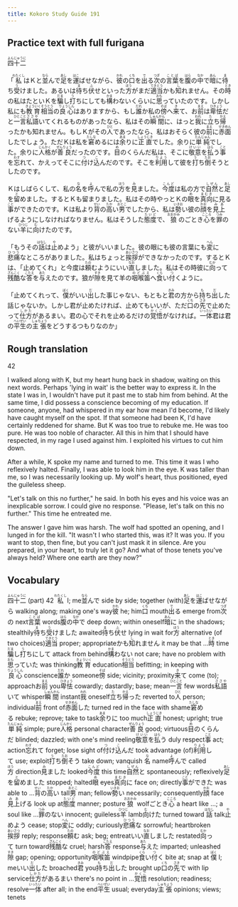 ```yaml
---
title: Kokoro Study Guide 191
---
```


## Practice text with full furigana

<p>
<ruby><rb>四十二</rb><rt>よんじゅうに</rt></ruby>
</p>

<p>
「<ruby><rb>私</rb><rt>わたくし</rt></ruby>はＫと<ruby><rb>並</rb><rt>なら</rt></ruby>んで<ruby><rb>足</rb><rt>あし</rt></ruby>を<ruby><rb>運</rb><rt>はこ</rt></ruby>ばせながら、<ruby><rb>彼</rb><rt>かれ</rt></ruby>の<ruby><rb>口</rb><rt>くち</rt></ruby>を<ruby><rb>出</rb><rt>で</rt></ruby>る<ruby><rb>次</rb><rt>つぎ</rt></ruby>の<ruby><rb>言葉</rb><rt>ことば</rt></ruby>を<ruby><rb>腹</rb><rt>はら</rt></ruby>の<ruby><rb>中</rb><rt>なか</rt></ruby>で<ruby><rb>暗</rb><rt>あん</rt></ruby>に<ruby><rb>待</rb><rt>ま</rt></ruby>ち<ruby><rb>受</rb><rt>う</rt></ruby>けました。あるいは<ruby><rb>待</rb><rt>ま</rt></ruby>ち<ruby><rb>伏</rb><rt>ふ</rt></ruby>せといった<ruby><rb>方</rb><rt>ほう</rt></ruby>がまだ<ruby><rb>適当</rb><rt>てきとう</rt></ruby>かも<ruby><rb>知</rb><rt>し</rt></ruby>れません。その<ruby><rb>時</rb><rt>とき</rt></ruby>の私はたといＫを<ruby><rb>騙</rb><rt>だま</rt></ruby>し<ruby><rb>打</rb><rt>う</rt></ruby>ちにしても<ruby><rb>構</rb><rt>かま</rt></ruby>わないくらいに<ruby><rb>思</rb><rt>おも</rt></ruby>っていたのです。しかし私にも<ruby><rb>教育</rb><rt>きょういく</rt></ruby><ruby><rb>相当</rb><rt>そうとう</rt></ruby>の<ruby><rb>良心</rb><rt>りょうしん</rt></ruby>はありますから、もし<ruby><rb>誰</rb><rt>だれ</rt></ruby>か私の<ruby><rb>傍</rb><rt>そば</rt></ruby>へ<ruby><rb>来</rb><rt>き</rt></ruby>て、お<ruby><rb>前</rb><rt>まえ</rt></ruby>は<ruby><rb>卑怯</rb><rt>ひきょう</rt></ruby>だと<ruby><rb>一言</rb><rt>ひとこと</rt></ruby><ruby><rb>私語</rb><rt>ささや</rt></ruby>いてくれるものがあったなら、私はその<ruby><rb>瞬間</rb><rt>しゅんかん</rt></ruby>に、はっと<ruby><rb>我</rb><rt>われ</rt></ruby>に<ruby><rb>立</rb><rt>た</rt></ruby>ち<ruby><rb>帰</rb><rt>かえ</rt></ruby>ったかも知れません。もしＫがその<ruby><rb>人</rb><rt>ひと</rt></ruby>であったなら、私はおそらく彼の<ruby><rb>前</rb><rt>まえ</rt></ruby>に<ruby><rb>赤面</rb><rt>せきめん</rt></ruby>したでしょう。ただＫは私を<ruby><rb>窘</rb><rt>たしな</rt></ruby>めるには<ruby><rb>余</rb><rt>あま</rt></ruby>りに<ruby><rb>正直</rb><rt>しょうじき</rt></ruby>でした。余りに<ruby><rb>単純</rb><rt>たんじゅん</rt></ruby>でした。余りに<ruby><rb>人格</rb><rt>じんかく</rt></ruby>が<ruby><rb>善良</rb><rt>ぜんりょう</rt></ruby>だったのです。<ruby><rb>目</rb><rt>め</rt></ruby>のくらんだ私は、そこに<ruby><rb>敬意</rb><rt>けいい</rt></ruby>を<ruby><rb>払</rb><rt>はら</rt></ruby>う<ruby><rb>事</rb><rt>こと</rt></ruby>を<ruby><rb>忘</rb><rt>わす</rt></ruby>れて、かえってそこに<ruby><rb>付</rb><rt>つ</rt></ruby>け<ruby><rb>込</rb><rt>こ</rt></ruby>んだのです。そこを<ruby><rb>利用</rb><rt>りよう</rt></ruby>して彼を<ruby><rb>打</rb><rt>う</rt></ruby>ち<ruby><rb>倒</rb><rt>たお</rt></ruby>そうとしたのです。
</p>

<p>
Ｋはしばらくして、私の<ruby><rb>名</rb><rt>な</rt></ruby>を<ruby><rb>呼</rb><rt>よ</rt></ruby>んで私の<ruby><rb>方</rb><rt>ほう</rt></ruby>を<ruby><rb>見</rb><rt>み</rt></ruby>ました。<ruby><rb>今度</rb><rt>こんど</rt></ruby>は私の方で<ruby><rb>自然</rb><rt>しぜん</rt></ruby>と<ruby><rb>足</rb><rt>あし</rt></ruby>を<ruby><rb>留</rb><rt>と</rt></ruby>めました。するとＫも留まりました。私はその時やっとＫの<ruby><rb>眼</rb><rt>め</rt></ruby>を<ruby><rb>真向</rb><rt>まむき</rt></ruby>に見る<ruby><rb>事</rb><rt>こと</rt></ruby>ができたのです。Ｋは私より<ruby><rb>背</rb><rt>せい</rt></ruby>の<ruby><rb>高</rb><rt>たか</rt></ruby>い<ruby><rb>男</rb><rt>おとこ</rt></ruby>でしたから、私は<ruby><rb>勢</rb><rt>いきお</rt></ruby>い彼の<ruby><rb>顔</rb><rt>かお</rt></ruby>を<ruby><rb>見上</rb><rt>みあ</rt></ruby>げるようにしなければなりません。私はそうした<ruby><rb>態度</rb><rt>たいど</rt></ruby>で、<ruby><rb>狼</rb><rt>おおかみ</rt></ruby>のごとき<ruby><rb>心</rb><rt>こころ</rt></ruby>を<ruby><rb>罪</rb><rt>つみ</rt></ruby>のない<ruby><rb>羊</rb><rt>ひつじ</rt></ruby>に<ruby><rb>向</rb><rt>む</rt></ruby>けたのです。
</p>

<p>
「もうその<ruby><rb>話</rb><rt>はなし</rt></ruby>は<ruby><rb>止</rb><rt>や</rt></ruby>めよう」と彼がいいました。彼の眼にも彼の言葉にも<ruby><rb>変</rb><rt>へん</rt></ruby>に<ruby><rb>悲痛</rb><rt>ひつう</rt></ruby>なところがありました。私はちょっと<ruby><rb>挨拶</rb><rt>あいさつ</rt></ruby>ができなかったのです。するとＫは、「止めてくれ」と今度は<ruby><rb>頼</rb><rt>たの</rt></ruby>むようにいい<ruby><rb>直</rb><rt>なお</rt></ruby>しました。私はその時彼に<ruby><rb>向</rb><rt>むか</rt></ruby>って<ruby><rb>残酷</rb><rt>ざんこく</rt></ruby>な<ruby><rb>答</rb><rt>こたえ</rt></ruby>を<ruby><rb>与</rb><rt>あた</rt></ruby>えたのです。狼が<ruby><rb>隙</rb><rt>すき</rt></ruby>を見て羊の<ruby><rb>咽喉笛</rb><rt>のどぶえ</rt></ruby>へ<ruby><rb>食</rb><rt>くら</rt></ruby>い<ruby><rb>付</rb><rt>つ</rt></ruby>くように。
</p>

<p>
「止めてくれって、<ruby><rb>僕</rb><rt>ぼく</rt></ruby>がいい<ruby><rb>出</rb><rt>だ</rt></ruby>した事じゃない、もともと<ruby><rb>君</rb><rt>きみ</rt></ruby>の方から<ruby><rb>持</rb><rt>も</rt></ruby>ち<ruby><rb>出</rb><rt>だ</rt></ruby>した話じゃないか。しかし君が止めたければ、止めてもいいが、ただ<ruby><rb>口</rb><rt>くち</rt></ruby>の<ruby><rb>先</rb><rt>さき</rt></ruby>で止めたって<ruby><rb>仕方</rb><rt>しかた</rt></ruby>があるまい。君の心でそれを止めるだけの<ruby><rb>覚悟</rb><rt>かくご</rt></ruby>がなければ。<ruby><rb>一体</rb><rt>いったい</rt></ruby>君は君の<ruby><rb>平生</rb><rt>へいぜい</rt></ruby>の<ruby><rb>主張</rb><rt>しゅちょう</rt></ruby>をどうするつもりなのか」
</p>


## Rough translation

42

I walked along with K, but my heart hung back in shadow, waiting on this next words. Perhaps 'lying in wait' is the better way to express it. In the state I was in, I wouldn't have put it past me to stab him from behind. At the same time, I did possess a conscience becoming of my education. If someone, anyone, had whispered in my ear how mean I'd become, I'd likely have caught myself on the spot. If that someone had been K, I'd have certainly reddened for shame. But K was too true to rebuke me. He was too pure. He was too noble of character. All this in him that I should have respected, in my rage I used against him. I exploited his virtues to cut him down.

After a while, K spoke my name and turned to me. This time it was I who reflexively halted. Finally, I was able to look him in the eye. K was taller than me, so I was necessarily looking up. My wolf's heart, thus positioned, eyed the guileless sheep.

"Let's talk on this no further," he said. In both his eyes and his voice was an inexplicable sorrow. I could give no response. "Please, let's talk on this no further." This time he entreated me.

The answer I gave him was harsh. The wolf had spotted an opening, and I lunged in for the kill. "It wasn't I who started this, was it? It was you. If you want to stop, then fine, but you can't just mask it in silence. Are you prepared, in your heart, to truly let it go? And what of those tenets you've always held? Where one earth are they now?"   


## Vocabulary

<p>
<span class="vocabstudy"><ruby><rb>四十二</rb><rt>よんじゅうに</rt></ruby>&nbsp;(part) 42</span>
<span class="vocabstudy"><ruby><rb>私</rb><rt>わたくし</rt></ruby>&nbsp;I; me</span><span class="vocabstudy"><ruby><rb>並</rb><rt>なら</rt></ruby>んで&nbsp;side by side; together (with)</span><span class="vocabstudy"><ruby><rb>足</rb><rt>あし</rt></ruby>を<ruby><rb>運</rb><rt>はこ</rt></ruby>ばせながら&nbsp;walking along; making one's way</span><span class="vocabstudy"><ruby><rb>彼</rb><rt>かれ</rt></ruby>&nbsp;he; him</span><span class="vocabstudy"><ruby><rb>口</rb><rt>くち</rt></ruby>&nbsp;mouth</span><span class="vocabstudy"><ruby><rb>出</rb><rt>で</rt></ruby>る&nbsp;emerge from</span><span class="vocabstudy"><ruby><rb>次</rb><rt>つぎ</rt></ruby>の&nbsp;next</span><span class="vocabstudy"><ruby><rb>言葉</rb><rt>ことば</rt></ruby>&nbsp;words</span><span class="vocabstudy"><ruby><rb>腹</rb><rt>はら</rt></ruby>の<ruby><rb>中</rb><rt>なか</rt></ruby>で&nbsp;deep down; within oneself</span><span class="vocabstudy"><ruby><rb>暗</rb><rt>あん</rt></ruby>に&nbsp;in the shadows; stealthily</span><span class="vocabstudy"><ruby><rb>待</rb><rt>ま</rt></ruby>ち<ruby><rb>受</rb><rt>う</rt></ruby>けました&nbsp;awaited</span><span class="vocabstudy"><ruby><rb>待</rb><rt>ま</rt></ruby>ち<ruby><rb>伏</rb><rt>ふ</rt></ruby>せ&nbsp;lying in wait for</span><span class="vocabstudy"><ruby><rb>方</rb><rt>ほう</rt></ruby>&nbsp;alternative (of two choices)</span><span class="vocabstudy"><ruby><rb>適当</rb><rt>てきとう</rt></ruby>&nbsp;proper; appropriate</span><span class="vocabstudy">かも<ruby><rb>知</rb><rt>し</rt></ruby>れません&nbsp;it may be that ...</span><span class="vocabstudy"><ruby><rb>時</rb><rt>とき</rt></ruby>&nbsp;time</span><span class="vocabstudy"><ruby><rb>騙</rb><rt>だま</rt></ruby>し<ruby><rb>打</rb><rt>う</rt></ruby>ちにして&nbsp;attack from behind</span><span class="vocabstudy"><ruby><rb>構</rb><rt>かま</rt></ruby>わない&nbsp;not care; have no problem with</span><span class="vocabstudy"><ruby><rb>思</rb><rt>おも</rt></ruby>っていた&nbsp;was thinking</span><span class="vocabstudy"><ruby><rb>教育</rb><rt>きょういく</rt></ruby>&nbsp;education</span><span class="vocabstudy"><ruby><rb>相当</rb><rt>そうとう</rt></ruby>&nbsp;befitting; in keeping with</span><span class="vocabstudy"><ruby><rb>良心</rb><rt>りょうしん</rt></ruby>&nbsp;conscience</span><span class="vocabstudy"><ruby><rb>誰</rb><rt>だれ</rt></ruby>か&nbsp;someone</span><span class="vocabstudy"><ruby><rb>傍</rb><rt>そば</rt></ruby>&nbsp;side; vicinity; proximity</span><span class="vocabstudy"><ruby><rb>来</rb><rt>き</rt></ruby>て&nbsp;come (to); approach</span><span class="vocabstudy">お<ruby><rb>前</rb><rt>まえ</rt></ruby>&nbsp;you</span><span class="vocabstudy"><ruby><rb>卑怯</rb><rt>ひきょう</rt></ruby>&nbsp;cowardly; dastardly; base; mean</span><span class="vocabstudy"><ruby><rb>一言</rb><rt>ひとこと</rt></ruby>&nbsp;few words</span><span class="vocabstudy"><ruby><rb>私語</rb><rt>ささや</rt></ruby>いて&nbsp;whisper</span><span class="vocabstudy"><ruby><rb>瞬間</rb><rt>しゅんかん</rt></ruby>&nbsp;instant</span><span class="vocabstudy"><ruby><rb>我</rb><rt>われ</rt></ruby>&nbsp;oneself</span><span class="vocabstudy"><ruby><rb>立</rb><rt>た</rt></ruby>ち<ruby><rb>帰</rb><rt>かえ</rt></ruby>った&nbsp;reverted to</span><span class="vocabstudy"><ruby><rb>人</rb><rt>ひと</rt></ruby>&nbsp;person; individual</span><span class="vocabstudy"><ruby><rb>前</rb><rt>まえ</rt></ruby>&nbsp;front of</span><span class="vocabstudy"><ruby><rb>赤面</rb><rt>せきめん</rt></ruby>した&nbsp;turned red in the face with shame</span><span class="vocabstudy"><ruby><rb>窘</rb><rt>たしな</rt></ruby>める&nbsp;rebuke; reprove; take to task</span><span class="vocabstudy"><ruby><rb>余</rb><rt>あま</rt></ruby>りに&nbsp;too much</span><span class="vocabstudy"><ruby><rb>正直</rb><rt>しょうじき</rt></ruby>&nbsp;honest; upright; true</span><span class="vocabstudy"><ruby><rb>単純</rb><rt>たんじゅん</rt></ruby>&nbsp;simple; pure</span><span class="vocabstudy"><ruby><rb>人格</rb><rt>じんかく</rt></ruby>&nbsp;personal character</span><span class="vocabstudy"><ruby><rb>善良</rb><rt>ぜんりょう</rt></ruby>&nbsp;good; virtuous</span><span class="vocabstudy"><ruby><rb>目</rb><rt>め</rt></ruby>のくらんだ&nbsp;blinded; dazzled; with one's mind reeling</span><span class="vocabstudy"><ruby><rb>敬意</rb><rt>けいい</rt></ruby>を<ruby><rb>払</rb><rt>はら</rt></ruby>う&nbsp;duly respect</span><span class="vocabstudy"><ruby><rb>事</rb><rt>こと</rt></ruby>&nbsp;act; action</span><span class="vocabstudy"><ruby><rb>忘</rb><rt>わす</rt></ruby>れて&nbsp;forget; lose sight of</span><span class="vocabstudy"><ruby><rb>付</rb><rt>つ</rt></ruby>け<ruby><rb>込</rb><rt>こ</rt></ruby>んだ&nbsp;took advantage (of)</span><span class="vocabstudy"><ruby><rb>利用</rb><rt>りよう</rt></ruby>して&nbsp;use; exploit</span><span class="vocabstudy"><ruby><rb>打</rb><rt>う</rt></ruby>ち<ruby><rb>倒</rb><rt>たお</rt></ruby>そう&nbsp;take down; vanquish</span>
<span class="vocabstudy"><ruby><rb>名</rb><rt>な</rt></ruby>&nbsp;name</span><span class="vocabstudy"><ruby><rb>呼</rb><rt>よ</rt></ruby>んで&nbsp;called</span><span class="vocabstudy"><ruby><rb>方</rb><rt>ほう</rt></ruby>&nbsp;direction</span><span class="vocabstudy"><ruby><rb>見</rb><rt>み</rt></ruby>ました&nbsp;looked</span><span class="vocabstudy"><ruby><rb>今度</rb><rt>こんど</rt></ruby>&nbsp;this time</span><span class="vocabstudy"><ruby><rb>自然</rb><rt>しぜん</rt></ruby>と&nbsp;spontaneously; reflexively</span><span class="vocabstudy"><ruby><rb>足</rb><rt>あし</rt></ruby>を<ruby><rb>留</rb><rt>と</rt></ruby>めました&nbsp;stopped; halted</span><span class="vocabstudy"><ruby><rb>眼</rb><rt>め</rt></ruby>&nbsp;eyes</span><span class="vocabstudy"><ruby><rb>真向</rb><rt>まむき</rt></ruby>に&nbsp;face on; directly</span><span class="vocabstudy"><ruby><rb>事</rb><rt>こと</rt></ruby>ができた&nbsp;was able to ...</span><span class="vocabstudy"><ruby><rb>背</rb><rt>せい</rt></ruby>の<ruby><rb>高</rb><rt>たか</rt></ruby>い&nbsp;tall</span><span class="vocabstudy"><ruby><rb>男</rb><rt>おとこ</rt></ruby>&nbsp;man; fellow</span><span class="vocabstudy"><ruby><rb>勢</rb><rt>いきお</rt></ruby>い&nbsp;necessarily; consequently</span><span class="vocabstudy"><ruby><rb>顔</rb><rt>かお</rt></ruby>&nbsp;face</span><span class="vocabstudy"><ruby><rb>見上</rb><rt>みあ</rt></ruby>げる&nbsp;look up at</span><span class="vocabstudy"><ruby><rb>態度</rb><rt>たいど</rt></ruby>&nbsp;manner; posture</span><span class="vocabstudy"><ruby><rb>狼</rb><rt>おおかみ</rt></ruby>&nbsp;wolf</span><span class="vocabstudy">ごとき<ruby><rb>心</rb><rt>こころ</rt></ruby>&nbsp;a heart like ...; a soul like ...</span><span class="vocabstudy"><ruby><rb>罪</rb><rt>つみ</rt></ruby>のない&nbsp;innocent; guileless</span><span class="vocabstudy"><ruby><rb>羊</rb><rt>ひつじ</rt></ruby>&nbsp;lamb</span><span class="vocabstudy"><ruby><rb>向</rb><rt>む</rt></ruby>けた&nbsp;turned toward</span>
<span class="vocabstudy"><ruby><rb>話</rb><rt>はなし</rt></ruby>&nbsp;talk</span><span class="vocabstudy"><ruby><rb>止</rb><rt>や</rt></ruby>めよう&nbsp;cease; stop</span><span class="vocabstudy"><ruby><rb>変</rb><rt>へん</rt></ruby>に&nbsp;oddly; curiously</span><span class="vocabstudy"><ruby><rb>悲痛</rb><rt>ひつう</rt></ruby>な&nbsp;sorrowful; heartbroken</span><span class="vocabstudy"><ruby><rb>挨拶</rb><rt>あいさつ</rt></ruby>&nbsp;reply; response</span><span class="vocabstudy"><ruby><rb>頼</rb><rt>たの</rt></ruby>む&nbsp;ask; beg; entreat</span><span class="vocabstudy">いい<ruby><rb>直</rb><rt>なお</rt></ruby>しました&nbsp;restated</span><span class="vocabstudy"><ruby><rb>向</rb><rt>むか</rt></ruby>って&nbsp;turn toward</span><span class="vocabstudy"><ruby><rb>残酷</rb><rt>ざんこく</rt></ruby>な&nbsp;cruel; harsh</span><span class="vocabstudy"><ruby><rb>答</rb><rt>こたえ</rt></ruby>&nbsp;response</span><span class="vocabstudy"><ruby><rb>与</rb><rt>あた</rt></ruby>えた&nbsp;imparted; unleashed</span><span class="vocabstudy"><ruby><rb>隙</rb><rt>すき</rt></ruby>&nbsp;gap; opening; opportunity</span><span class="vocabstudy"><ruby><rb>咽喉笛</rb><rt>のどぶえ</rt></ruby>&nbsp;windpipe</span><span class="vocabstudy"><ruby><rb>食</rb><rt>くら</rt></ruby>い<ruby><rb>付</rb><rt>つ</rt></ruby>く&nbsp;bite at; snap at</span>
<span class="vocabstudy"><ruby><rb>僕</rb><rt>ぼく</rt></ruby>&nbsp;I; me</span><span class="vocabstudy">いい<ruby><rb>出</rb><rt>だ</rt></ruby>した&nbsp;broached</span><span class="vocabstudy"><ruby><rb>君</rb><rt>きみ</rt></ruby>&nbsp;you</span><span class="vocabstudy"><ruby><rb>持</rb><rt>も</rt></ruby>ち<ruby><rb>出</rb><rt>だ</rt></ruby>した&nbsp;brought up</span><span class="vocabstudy"><ruby><rb>口</rb><rt>くち</rt></ruby>の<ruby><rb>先</rb><rt>さき</rt></ruby>で&nbsp;with lip service</span><span class="vocabstudy"><ruby><rb>仕方</rb><rt>しかた</rt></ruby>があるまい&nbsp;there's no point in ...</span><span class="vocabstudy"><ruby><rb>覚悟</rb><rt>かくご</rt></ruby>&nbsp;resolution; readiness; resolve</span><span class="vocabstudy"><ruby><rb>一体</rb><rt>いったい</rt></ruby>&nbsp;after all; in the end</span><span class="vocabstudy"><ruby><rb>平生</rb><rt>へいぜい</rt></ruby>&nbsp;usual; everyday</span><span class="vocabstudy"><ruby><rb>主張</rb><rt>しゅちょう</rt></ruby>&nbsp;opinions; views; tenets</span>
</p>
